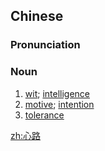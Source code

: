 ==Chinese==
{{zh-forms}}

===Pronunciation===
{{zh-pron
|m=xīnlù
|c=sam1 lou6
|mn=qz,xm,zz:sim-lō͘
|cat=n
}}

===Noun===
{{zh-noun}}

# [[wit]]; [[intelligence]]
# [[motive]]; [[intention]]
# [[tolerance]]

[[zh:心路]]